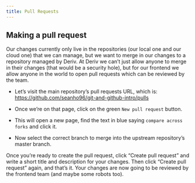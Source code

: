 ```yaml
---
title: Pull Requests
---
```


## Making a pull request

Our changes currently only live in the repositories (our local one and our cloud one) that we can manage, but we want to merge 
in our changes to a repository managed by Deriv. At Deriv we can’t just allow anyone to merge in their changes (that would be 
a security hole), but for our frontend we allow anyone in the world to open pull requests which can be reviewed by the team.

- Let’s visit the main repository’s pull requests URL, which is: https://github.com/seanho96/git-and-github-intro/pulls

- Once we’re on that page, click on the green `New pull request` button.

- This will open a new page, find the text in blue saying `compare across forks` and click it.

- Now select the correct branch to merge into the upstream repository’s master branch.

Once you’re ready to create the pull request, click “Create pull request” and write a short title and description for your changes. 
Then click “Create pull request” again, and that’s it. Your changes are now going to be reviewed by the frontend team 
(and maybe some robots too).
